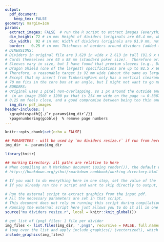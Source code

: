```yaml
---
output: 
  pdf_document:
    keep_tex: FALSE
geometry: margin=1cm
params:
  extract_images: FALSE  # run the R script to extract images (everything at once)?  Set to FALSE to run it manually (or to save time if you already ran it and have the outputs)
  div_height: 72 # in mm: Height of dividers (originals are 66.4 mm, which is too short for sleeved cards)
  div_width:  92 # in mm: Width of dividers (originals are 91.9 mm, not sure if that includes the border)
  border:   0.25 # in mm: Thickness of borders around dividers (added to the _outside_ of dividers: not included in the dimensions above)
# DIMENSIONS:
# Dividers in original file are 3.620 in wide x 2.613 in tall (91.9 x 66.4 mm; approximately 92 x 66.5 mm in practice).
# Cards themselves are 63 x 88 mm (standard poker size).  Therefore original dividers only project about 3-4 mm above the top of cards.
# Sleeves vary in size, but I have found that premium sleeves (e.g., Dragon Shield) are about as wide as the original dividers are tall.  
# Dragon Shield (one of the largest) specifications are up to 92.5 x 66.5 mm (https://daviscardsandgames.com/products/dragon-shield-clear-matte-sleeves-standard-size)
# Therefore, a reasonable target is 92 mm wide (about the same as large premium sleeves, maybe even a bit less) and 71-72 mm tall, to allow 4-5 mm above sleeves.
# Except that my insert from TinkeringPaws only has a vertical clearance of 70 mm (2.76 in), and the core box only has 68 mm (2.68 in) clearance. 
# 70 mm fits in the core box at an angle, but I might not want to go much taller.  Or use 72 mm (2.83 in) for output here, and just cut mine to 70. ;)
# BORDERS: 
# Original uses 1 pixel non-overlapping, so 1 px around the outside and 2 pixels between each divider, 
#  in an image 1500 x 1200 px that is 254 mm wide on the page ~= 0.3387 mm between dividers?
# 0.25 mm feels close, and a good compromise between being too thin and too thick.
  img_dir: pdf_images
header-includes: |
  \graphicspath{{./`r params$img_dir`/}}
  \pagenumbering{gobble}  % remove page numbers
---
```

```r
knitr::opts_chunk$set(echo = FALSE)

## PARAMETERS - will be used by `mu dividers resize.r` if run from here.
img_dir  <- params$img_dir

library(knitr)

## Working Directory: all paths are relative to here
# When compiling an R Markdown document (using render()), the default working directory is automatically the same directory as the file itself. :)
# https://bookdown.org/yihui/rmarkdown-cookbook/working-directory.html
```
```r
# If you want to do everything here in one step, set the value of the 'extract_images' parameter to 'TRUE' in the in the document header.
# If you already ran the r script and want to skip directly to output, set the value of the 'extract_images' parameter to 'FALSE' in the in the document header.

# Run the external script to extract graphics from the input pdf.
# All the necessary parameters are set in that script. 
# This document does not rely on running this script during compilation, in case you want to run the script first, then produce the output in 2 steps (see comments above).
# Running the external script here just allows you to do it all in one step.
source("mu dividers resize.r", local = knitr::knit_global())
```

```{=latex}
% LaTeX setup - some of this could go in the (YAML) header (header-includes), but there's quite a bit, and this works.

% PARAMETERS: Dimensions (inherited from document parameters: `params` R object)
\def\DivWidth{`r params$div_width`mm}       % Width of each divider
\def\DivHeight{`r params$div_height`mm}     % Height of each divider
\setlength{\fboxrule}{`r params$border`mm}  % width of border around each divider
\setlength{\fboxsep}{0mm}    % space separating border from contents (set to 0 for a tight border)

% re-define \includegraphics command to set desired size and border: the image will be automatically sized to fit the width, flush with the top-left (aspect ratio is preserved by default)
\let\includegraphicsOG\includegraphics
\renewcommand*{\includegraphics}[2][]{\fbox{\parbox[t][\DivHeight]{\DivWidth}{\includegraphicsOG[#1]{#2}}}}

% control spacing around graphics
\setlength{\lineskip}{-\fboxrule}   % remove veritcal space between dividers (negative width of the border, so borders from adjacent lines overlap)

\raggedright    % force left alignment (aka 'raggedright') instead of fully justified
% Set the inter-word spacing to the same as the border width, but negative, so that they overlap.
%   For whatever reason, line and page breaks still work fine. 
%   Alternatively, these lengths can be set very small, and `\hspace{-\fboxrule}` added to the end of the \includegraphics re-definition above.
\setlength{\spaceskip}{-\fboxrule}
%\setlength{\xspaceskip}{-\fboxrule}
```

```r
# get list of (png) files: 1 file per divider
img_files <- list.files(img_dir, '.png$', recursive = FALSE, full.names = TRUE)
# loop over the list and apply include_graphics() (vectorized!), which should use the custom command defined above.
include_graphics(img_files)
```
